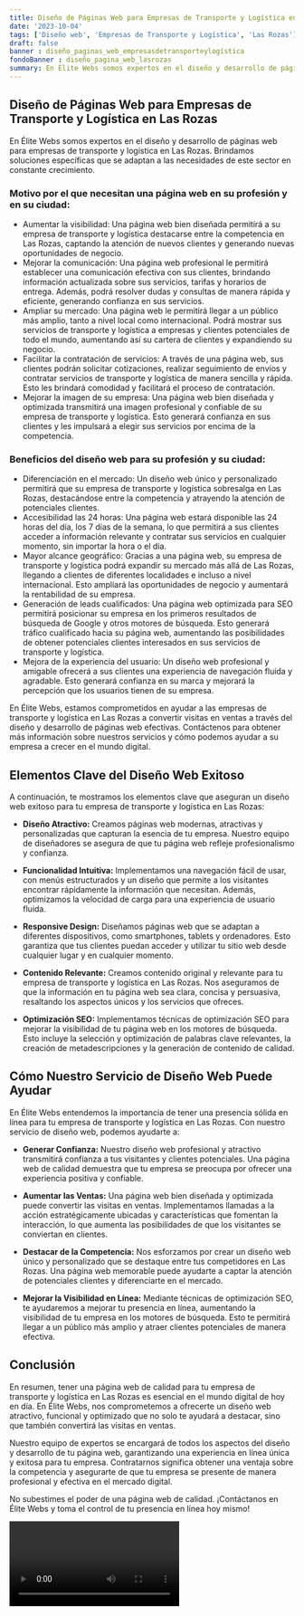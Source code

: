 ```yaml
---
title: Diseño de Páginas Web para Empresas de Transporte y Logística en Las Rozas
date: '2023-10-04'
tags: ['Diseño web', 'Empresas de Transporte y Logística', 'Las Rozas']
draft: false
banner : diseño_paginas_web_empresasdetransporteylogística
fondoBanner : diseño_pagina_web_lasrozas
summary: En Élite Webs somos expertos en el diseño y desarrollo de páginas web para empresas de transporte y logística en Las Rozas. Brindamos soluciones específicas que se adaptan a las necesidades de este sector en constante crecimiento.
---
```


## Diseño de Páginas Web para Empresas de Transporte y Logística en Las Rozas

En Élite Webs somos expertos en el diseño y desarrollo de páginas web para empresas de transporte y logística en Las Rozas. Brindamos soluciones específicas que se adaptan a las necesidades de este sector en constante crecimiento.

### Motivo por el que necesitan una página web en su profesión y en su ciudad:
- Aumentar la visibilidad: Una página web bien diseñada permitirá a su empresa de transporte y logística destacarse entre la competencia en Las Rozas, captando la atención de nuevos clientes y generando nuevas oportunidades de negocio.
- Mejorar la comunicación: Una página web profesional le permitirá establecer una comunicación efectiva con sus clientes, brindando información actualizada sobre sus servicios, tarifas y horarios de entrega. Además, podrá resolver dudas y consultas de manera rápida y eficiente, generando confianza en sus servicios.
- Ampliar su mercado: Una página web le permitirá llegar a un público más amplio, tanto a nivel local como internacional. Podrá mostrar sus servicios de transporte y logística a empresas y clientes potenciales de todo el mundo, aumentando así su cartera de clientes y expandiendo su negocio.
- Facilitar la contratación de servicios: A través de una página web, sus clientes podrán solicitar cotizaciones, realizar seguimiento de envíos y contratar servicios de transporte y logística de manera sencilla y rápida. Esto les brindará comodidad y facilitará el proceso de contratación.
- Mejorar la imagen de su empresa: Una página web bien diseñada y optimizada transmitirá una imagen profesional y confiable de su empresa de transporte y logística. Esto generará confianza en sus clientes y les impulsará a elegir sus servicios por encima de la competencia.

### Beneficios del diseño web para su profesión y su ciudad:
- Diferenciación en el mercado: Un diseño web único y personalizado permitirá que su empresa de transporte y logística sobresalga en Las Rozas, destacándose entre la competencia y atrayendo la atención de potenciales clientes.
- Accesibilidad las 24 horas: Una página web estará disponible las 24 horas del día, los 7 días de la semana, lo que permitirá a sus clientes acceder a información relevante y contratar sus servicios en cualquier momento, sin importar la hora o el día.
- Mayor alcance geográfico: Gracias a una página web, su empresa de transporte y logística podrá expandir su mercado más allá de Las Rozas, llegando a clientes de diferentes localidades e incluso a nivel internacional. Esto ampliará las oportunidades de negocio y aumentará la rentabilidad de su empresa.
- Generación de leads cualificados: Una página web optimizada para SEO permitirá posicionar su empresa en los primeros resultados de búsqueda de Google y otros motores de búsqueda. Esto generará tráfico cualificado hacia su página web, aumentando las posibilidades de obtener potenciales clientes interesados en sus servicios de transporte y logística.
- Mejora de la experiencia del usuario: Un diseño web profesional y amigable ofrecerá a sus clientes una experiencia de navegación fluida y agradable. Esto generará confianza en su marca y mejorará la percepción que los usuarios tienen de su empresa.

En Élite Webs, estamos comprometidos en ayudar a las empresas de transporte y logística en Las Rozas a convertir visitas en ventas a través del diseño y desarrollo de páginas web efectivas. Contáctenos para obtener más información sobre nuestros servicios y cómo podemos ayudar a su empresa a crecer en el mundo digital.

<GifSeo />

<Cta />

## Elementos Clave del Diseño Web Exitoso

A continuación, te mostramos los elementos clave que aseguran un diseño web exitoso para tu empresa de transporte y logística en Las Rozas:

- **Diseño Atractivo:** Creamos páginas web modernas, atractivas y personalizadas que capturan la esencia de tu empresa. Nuestro equipo de diseñadores se asegura de que tu página web refleje profesionalismo y confianza.

- **Funcionalidad Intuitiva:** Implementamos una navegación fácil de usar, con menús estructurados y un diseño que permite a los visitantes encontrar rápidamente la información que necesitan. Además, optimizamos la velocidad de carga para una experiencia de usuario fluida.

- **Responsive Design:** Diseñamos páginas web que se adaptan a diferentes dispositivos, como smartphones, tablets y ordenadores. Esto garantiza que tus clientes puedan acceder y utilizar tu sitio web desde cualquier lugar y en cualquier momento.

- **Contenido Relevante:** Creamos contenido original y relevante para tu empresa de transporte y logística en Las Rozas. Nos aseguramos de que la información en tu página web sea clara, concisa y persuasiva, resaltando los aspectos únicos y los servicios que ofreces.

- **Optimización SEO:** Implementamos técnicas de optimización SEO para mejorar la visibilidad de tu página web en los motores de búsqueda. Esto incluye la selección y optimización de palabras clave relevantes, la creación de metadescripciones y la generación de contenido de calidad.

## Cómo Nuestro Servicio de Diseño Web Puede Ayudar

En Élite Webs entendemos la importancia de tener una presencia sólida en línea para tu empresa de transporte y logística en Las Rozas. Con nuestro servicio de diseño web, podemos ayudarte a:

- **Generar Confianza:** Nuestro diseño web profesional y atractivo transmitirá confianza a tus visitantes y clientes potenciales. Una página web de calidad demuestra que tu empresa se preocupa por ofrecer una experiencia positiva y confiable.

- **Aumentar las Ventas:** Una página web bien diseñada y optimizada puede convertir las visitas en ventas. Implementamos llamadas a la acción estratégicamente ubicadas y características que fomentan la interacción, lo que aumenta las posibilidades de que los visitantes se conviertan en clientes.

- **Destacar de la Competencia:** Nos esforzamos por crear un diseño web único y personalizado que se destaque entre tus competidores en Las Rozas. Una página web memorable puede ayudarte a captar la atención de potenciales clientes y diferenciarte en el mercado.

- **Mejorar la Visibilidad en Línea:** Mediante técnicas de optimización SEO, te ayudaremos a mejorar tu presencia en línea, aumentando la visibilidad de tu empresa en los motores de búsqueda. Esto te permitirá llegar a un público más amplio y atraer clientes potenciales de manera efectiva.

## Conclusión

En resumen, tener una página web de calidad para tu empresa de transporte y logística en Las Rozas es esencial en el mundo digital de hoy en día. En Élite Webs, nos comprometemos a ofrecerte un diseño web atractivo, funcional y optimizado que no solo te ayudará a destacar, sino que también convertirá las visitas en ventas.

Nuestro equipo de expertos se encargará de todos los aspectos del diseño y desarrollo de tu página web, garantizando una experiencia en línea única y exitosa para tu empresa. Contratarnos significa obtener una ventaja sobre la competencia y asegurarte de que tu empresa se presente de manera profesional y efectiva en el mercado digital.

No subestimes el poder de una página web de calidad. ¡Contáctanos en Élite Webs y toma el control de tu presencia en línea hoy mismo!

<Video />

<CtaBot job='Empresas de Transporte y Logística' city='Las Rozas'/>

<Gmaps query='Las Rozas+españa+maps' />